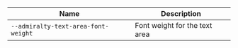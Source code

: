 
| Name | Description |
| --- | --- |
| `--admiralty-text-area-font-weight` | Font weight for the text area |

